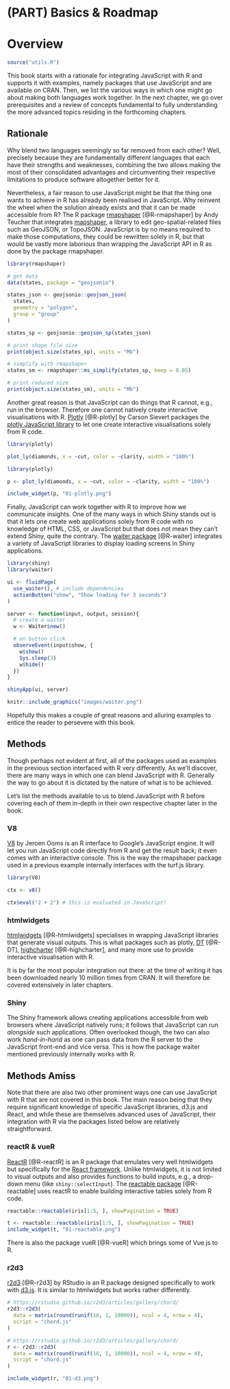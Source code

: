 \mainmatter

# (PART) Basics & Roadmap {-}

# Overview {#intro-overview}

```r
source("utils.R")
```

This book starts with a rationale for integrating JavaScript with R and supports it with examples, namely packages that use JavaScript and are available on CRAN. Then, we list the various ways in which one might go about making both languages work together. In the next chapter, we go over prerequisites and a review of concepts fundamental to fully understanding the more advanced topics residing in the forthcoming chapters. 

## Rationale {#intro-overview-rationale}

Why blend two languages seemingly so far removed from each other? Well, precisely because they are fundamentally different languages that each have their strengths and weaknesses, combining the two allows making the most of their consolidated advantages and circumventing their respective limitations to produce software altogether better for it. 

Nevertheless, a fair reason to use JavaScript might be that the thing one wants to achieve in R has already been realised in JavaScript. Why reinvent the wheel when the solution already exists and that it can be made accessible from R? The R package [rmapshaper](https://github.com/ateucher/rmapshaper) [@R-rmapshaper] by Andy Teucher that integrates [mapshaper](https://github.com/mbloch/mapshaper/), a library to edit geo-spatial-related files such as GeoJSON, or TopoJSON. JavaScript is by no means required to make those computations, they could be rewritten solely in R, but that would be vastly more laborious than wrapping the JavaScript API in R as done by the package rmapshaper.

```r
library(rmapshaper)

# get data
data(states, package = "geojsonio")

states_json <- geojsonio::geojson_json(
  states, 
  geometry = "polygon", 
  group = "group"
)

states_sp <- geojsonio::geojson_sp(states_json)

# print shape file size
print(object.size(states_sp), units = "Mb")

# simplify with rmapshaper
states_sm <- rmapshaper::ms_simplify(states_sp, keep = 0.05)

# print reduced size
print(object.size(states_sm), units = "Mb")
```

Another great reason is that JavaScript can do things that R cannot, e.g., run in the browser. Therefore one cannot natively create interactive visualisations with R. [Plotly](https://plotly-r.com/) [@R-plotly] by Carson Sievert packages the [plotly JavaScript library](https://plot.ly/) to let one create interactive visualisations solely from R code.

```r
library(plotly)

plot_ly(diamonds, x = ~cut, color = ~clarity, width = "100%")
```

```r
library(plotly)

p <- plot_ly(diamonds, x = ~cut, color = ~clarity, width = "100%")

include_widget(p, "01-plotly.png")
```

Finally, JavaScript can work together with R to improve how we communicate insights. One of the many ways in which Shiny stands out is that it lets one create web applications solely from R code with no knowledge of HTML, CSS, or JavaScript but that does not mean they can't extend Shiny, quite the contrary. The [waiter package](http://waiter.john-coene.com/) [@R-waiter] integrates a variety of JavaScript libraries to display loading screens in Shiny applications.

```r
library(shiny)
library(waiter)

ui <- fluidPage(
  use_waiter(), # include dependencies
  actionButton("show", "Show loading for 3 seconds")
)

server <- function(input, output, session){
  # create a waiter
  w <- Waiter$new()

  # on button click
  observeEvent(input$show, {
    w$show()
    Sys.sleep(3)
    w$hide()
  })
}

shinyApp(ui, server)
```

```r
knitr::include_graphics("images/waiter.png")
```

Hopefully this makes a couple of great reasons and alluring examples to entice the reader to persevere with this book.

## Methods {#intro-methods}

Though perhaps not evident at first, all of the packages used as examples in the previous section interfaced with R very differently. As we'll discover, there are many ways in which one can blend JavaScript with R. Generally the way to go about it is dictated by the nature of what is to be achieved.

Let's list the methods available to us to blend JavaScript with R before covering each of them in-depth in their own respective chapter later in the book.

### V8 {#intro-v8}

[V8](https://github.com/jeroen/v8) by Jeroen Ooms is an R interface to Google's JavaScript engine. It will let you run JavaScript code directly from R and get the result back; it even comes with an interactive console. This is the way the rmapshaper package used in a previous example internally interfaces with the turf.js library.

```r
library(V8)

ctx <- v8()

ctx$eval("2 + 2") # this is evaluated in JavaScript!
```

### htmlwidgets {#intro-htmlwidgets}

[htmlwidgets](http://www.htmlwidgets.org/) [@R-htmlwidgets] specialises in wrapping JavaScript libraries that generate visual outputs. This is what packages such as plotly, [DT](https://rstudio.github.io/DT/) [@R-DT], [highcharter](http://jkunst.com/highcharter/) [@R-highcharter], and many more use to provide interactive visualisation with R.

It is by far the most popular integration out there: at the time of writing it has been downloaded nearly 10 million times from CRAN. It will therefore be covered extensively in later chapters.

### Shiny {#intro-shiny}

The Shiny framework allows creating applications accessible from web browsers where JavaScript natively runs; it follows that JavaScript can run _alongside_ such applications. Often overlooked though, the two can also work _hand-in-hand_ as one can pass data from the R server to the JavaScript front-end and vice versa. This is how the package waiter mentioned previously internally works with R.

## Methods Amiss {#intro-amiss}

Note that there are also two other prominent ways one can use JavaScript with R that are not covered in this book. The main reason being that they require significant knowledge of specific JavaScript libraries, d3.js and React, and while these are themselves advanced uses of JavaScript, their integration with R via the packages listed below are relatively straightforward.

### reactR & vueR {#intro-reactr-vuer}

[ReactR](https://react-r.github.io/reactR/) [@R-reactR] is an R package that emulates very well htmlwidgets but specifically for the [React framework](https://reactjs.org/). Unlike htmlwidgets, it is not limited to visual outputs and also provides functions to build inputs, e.g., a drop-down menu (like `shiny::selectInput`). The [reactable package](https://glin.github.io/reactable/) [@R-reactable] uses reactR to enable building interactive tables solely from R code.

```r
reactable::reactable(iris[1:5, ], showPagination = TRUE)
```

```r
t <- reactable::reactable(iris[1:5, ], showPagination = TRUE)
include_widget(t, "01-reactable.png")
```

There is also the package vueR [@R-vueR] which brings some of Vue.js to R.

### r2d3 {#intro-r2d3}

[r2d3](https://rstudio.github.io/r2d3/) [@R-r2d3] by RStudio is an R package designed specifically to work with [d3.js](https://d3js.org/). It is similar to htmlwidgets but works rather differently.

```r
# https://rstudio.github.io/r2d3/articles/gallery/chord/
r2d3::r2d3(
  data = matrix(round(runif(16, 1, 10000)), ncol = 4, nrow = 4), 
  script = "chord.js"
)
```

```r
# https://rstudio.github.io/r2d3/articles/gallery/chord/
r <- r2d3::r2d3(
  data = matrix(round(runif(16, 1, 10000)), ncol = 4, nrow = 4), 
  script = "chord.js"
)

include_widget(r, "01-d3.png")
```
